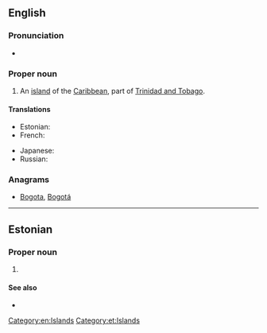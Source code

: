 ==English==

===Pronunciation===
* {{rhymes|eɪɡəʊ}}

===Proper noun===
{{wikipedia}}
{{en-proper noun}}

# An [[island]] of the [[Caribbean]], part of [[Trinidad and Tobago]].

====Translations====
{{trans-top|island of the Caribbean}}
* Estonian: {{t-|et|Tobago}}
* French: {{t-|fr|Tobago}}
{{trans-mid}}
* Japanese: {{t-|ja|トバゴ島|tr=tobagotō}}
* Russian: {{t|ru|Тобаго|m|tr=Tobágo}}
{{trans-bottom}}

===Anagrams===
* [[Bogota#English|Bogota]], [[Bogotá#English|Bogotá]]

[[Category:en:Islands]]

----

==Estonian==
{{wikipedia|lang=et}}

===Proper noun===
{{head|et|proper noun}}

# {{l|en|Tobago}}

====See also====
* {{l|et|Trinidad ja Tobago}}

[[Category:et:Islands]]